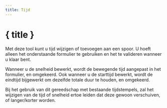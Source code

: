 ```yaml
---
title: Tijd
---
```


<script>
</script>

# <CalendarClock size="24" class="inline-block" style="margin-bottom: 5px" /> { title }

Met deze tool kunt u tijd wijzigen of toevoegen aan een spoor.
U hoeft alleen het onderstaande formulier te gebruiken en het te valideren wanneer u klaar bent.

<div class="flex flex-row justify-center">
    <Time class="text-foreground p-3 border rounded-md shadow-lg" />
</div>

Wanneer u de snelheid bewerkt, wordt de bewegende tijd aangepast in het formulier, en omgekeerd.
Ook wanneer u de starttijd bewerkt, wordt de eindtijd bijgewerkt om dezelfde totale duur te houden, en omgekeerd.

<DocsNote>

Bij het gebruik van dit gereedschap met bestaande tijdstempels, zal het wijzigen van de tijd of snelheid ertoe leiden dat deze gewoon verschuiven, of langer/korter worden.

</DocsNote>

